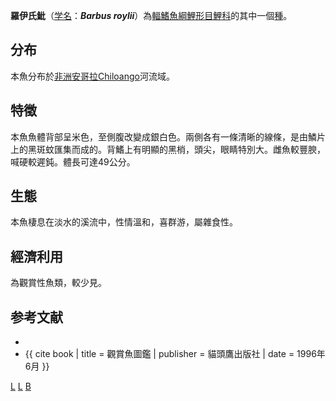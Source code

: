{{Speciesbox 
| taxon = Barbus roylii
| status = NE
| authority = [[Boulenger|Boulenger]], 1912
| synonyms = 
}}

'''羅伊氏魮'''（[[学名|学名]]：'''''Barbus roylii'''''）為[[輻鰭魚綱|輻鰭魚綱]][[鯉形目|鯉形目]][[鯉科|鯉科]]的其中一個[[種|種]]。

== 分布 ==
本魚分布於[[非洲|非洲]][[安哥拉|安哥拉]]Chiloango河流域。

== 特徵 ==
本魚魚體背部呈米色，至側腹改變成銀白色。兩側各有一條清晰的線條，是由鱗片上的黑斑蚊匯集而成的。背鰭上有明顯的黑梢，頭尖，眼睛特別大。雌魚較豐腴，喊硬較遲鈍。體長可達49公分。

== 生態 ==
本魚棲息在淡水的溪流中，性情溫和，喜群游，屬雜食性。

== 經濟利用 ==
為觀賞性魚類，較少見。

== 参考文献 ==
*{{FishBase_species|genus=Barbus|species=roylii|year=2011|month=12}}
*{{ cite book | title = 觀賞魚圖鑑 | publisher = 貓頭鷹出版社 | date = 1996年6月 }}
{{Taxonbar|from=Q769935}}

[[Category:觀賞魚|L]]
[[Category:魮屬|L]]
[[Category:1912年描述的魚類|B]]